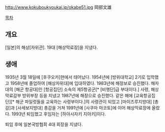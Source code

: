 http://www.kokuboukyoukai.jp/okabe51.jpg
岡部文雄

[[목차]]
== 개요 ==
[일본]의 해상[자위관]. 19대 [해상막료장]을 지냈다.
== 생애 ==
1935년 3월 18일에 [후쿠오카]현에서 태어났다. 1954년에 [방위대학교] 2기로 입학했고 1958년에 졸업하여 [해상자위대]에 입대하였다. 1983년에 해장보로 승진했다. 해자대의 [해군 항공대]인 [항공집단] 소속의 제5항공군[* [비행단]급 부대이다.] 사령, 해상막료감부 방위부장 등을 지냈고 1987년에 해장으로 승진했다. 같은 해에 [교육항공집단][* 해군 파일럿들을 교육하는 사령부이다.]의 사령관이 되었고 [마이즈루지방대] [총감]과 [사세보지방대] 총감을 거쳐 1991년에 [사쿠마 마코토]에 이어 해상막료장에 올랐다. 1993년 퇴임했고 후임자는 [하야시자키 지아키]이다.

퇴임 후에 일본국방협회 4대 회장을 지냈다.
